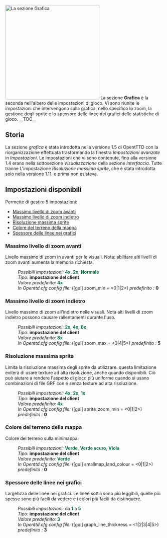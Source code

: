 {{it/Manuale/Menu}}
{{it/Manuale/Settaggi/MenuImp}}
[[File:it/Manuale/Impostazioni grafica.png|thumb|300px|left|La sezione ''Grafica'']]
La sezione '''Grafica''' è la seconda nell'albero delle impostazioni di gioco. Vi sono riunite le impostazioni che intervengono sulla grafica, nello specifico lo zoom, la gestione degli sprite e lo spessore delle linee dei grafici delle statistiche di gioco.
__TOC__
==Storia==
La sezione ''grafica'' è stata introdotta nella versione 1.5 di OpentTTD con la riorganizzazione effettuata trasformando la finestra ''Impostazioni avanzate'' in ''Impostazioni''. Le impostazioni che vi sono contenute, fino alla versione 1.4 erano nella sottosezione ''Visualizzazione'' della sezione ''Interfaccia''. Tutte tranne L'impostazione ''Risoluzione massima sprite'', che è stata introdotta solo nella versione 1.11. e prima non esisteva.
==Impostazioni disponibili==
Permette di gestire 5 impostazioni:
*[[it/Manuale/Settaggi/Grafica#Massimo livello di zoom avanti|Massimo livello di zoom avanti]]
*[[it/Manuale/Settaggi/Grafica#Massimo livello di zoom indietro|Massimo livello di zoom indietro]]
*[[it/Manuale/Settaggi/Grafica#Risoluzione massima sprite|Risoluzione massima sprite]]
*[[it/Manuale/Settaggi/Grafica#Colore del terreno della mappa|Colore del terreno della mappa]]
*[[it/Manuale/Settaggi/Grafica#Spessore delle linee nei grafici|Spessore delle linee nei grafici]]
===Massimo livello di zoom avanti===
{{it/Funzione|1.2|float=right|text=(dalla [[en/Archive/OpenTTD/OpenTTD 1.2.0#1-2-0-beta1-2011-12-24|1.2]] r.23316) }}
Livello massimo di zoom in avanti per le visuali. Nota: abilitare alti livelli di zoom avanti aumenta la memoria richiesta.
:''Possibili impostazioni:'' <span style="color:#00693E">'''4x'''</span>, <span style="color:#00693E">'''2x'''</span>, <span style="color:#00693E">'''Normale'''</span>
:''Tipo:'' '''impostazione del client'''
:''Valore predefinito:'' <span style="color:#00693E">'''4x'''</span>  
:''In Openttd.cfg config file:'' ([gui] zoom_min = <0|1|2>) ''predefinito :'' '''0'''
{{en/-}}
===Massimo livello di zoom indietro===
{{it/Funzione|1.2|float=right|text=(dalla [[en/Archive/OpenTTD/OpenTTD 1.2.0#1-2-0-beta1-2011-12-24|1.2]] r23316)}}  
Livello massimo di zoom all'indietro nelle visuali. Nota alti livelli di zoom indietro possono causare rallentamenti durante l'uso.
:''Possibili impostazioni:'' <span style="color:#00693E">'''2x'''</span>, <span style="color:#00693E">'''4x'''</span>, <span style="color:#00693E">'''8x'''</span>
:''Tipo:'' '''impostazione del client'''
:''Valore predefinito:'' <span style="color:#00693E">'''8x'''</span>  
:''In Openttd.cfg config file:'' ([gui] zoom_max = <3|4|5>) ''predefinito :'' '''5'''
{{en/-}}
===Risoluzione massima sprite===
{{it/Funzione|1.11|float=right|text=(dalla 1.11)}}
Limita la risoluzione massima degli sprite da utilizzare. questa limitazione eviterà di usare texture ad alta risoluzione, anche quando disponibili. Ciò può aiutare a rendere l'aspetto di gioco più uniforme quando si usano combinazioni di file GRF con e senza texture ad alta risoluzione.
:''Possibili impostazioni:'' <span style="color:#00693E">'''4x'''</span>, <span style="color:#00693E">'''2x'''</span>, <span style="color:#00693E">'''1x'''</span>
:''Tipo:'' '''impostazione del client'''
:''Valore predefinito:'' <span style="color:#00693E">'''4x'''</span>  
:''In Openttd.cfg config file:'' ([gui] sprite_zoom_min = <0|1|2>) ''predefinito :'' '''0'''
{{en/-}}
===Colore del terreno della mappa===
{{it/Funzione|1.0|float=right|text=(dalla [[en/Archive/OpenTTD/OpenTTD 1.0.0#1-0-0-rc1-2010-02-18|1.0]] r19064)}}
Colore del terreno sulla minimappa.
:''Possibili impostazioni:'' <span style="color:#00693E">'''Verde'''</span>, <span style="color:#00693E">'''Verde scuro'''</span>, <span style="color:#00693E">'''Viola'''</span>
:''Tipo:'' '''impostazione del client'''
:''Valore predefinito:'' <span style="color:#00693E">'''Verde'''</span>  
:''In Openttd.cfg config file:'' ([gui] smallmap_land_colour = <0|1|2>) ''predefinito :'' '''0'''
{{en/-}}
===Spessore delle linee nei grafici===
{{it/Funzione|1.2|float=right|text=(dalla [[en/Archive/OpenTTD/OpenTTD 1.2.0#1-2-0-beta1-2011-12-24|1.2]] r23497, r22292)}}
Largehzza delle linee nei grafici. Le linee sottili sono più leggibili, quelle più spesse sono più facili da vedere e i colori più facili da distinguere.
:''Possibili impostazioni:'' da <span style="color:#00693E">'''1'''</span> a <span style="color:#00693E">'''5'''</span>
:''Tipo:'' '''impostazione del client'''
:''Valore predefinito:'' <span style="color:#00693E">'''3'''</span>  
:''In Openttd.cfg config file:'' ([gui] graph_line_thickness = <1|2|3|4|5>) ''predefinito :'' '''3'''
{{en/-}}
